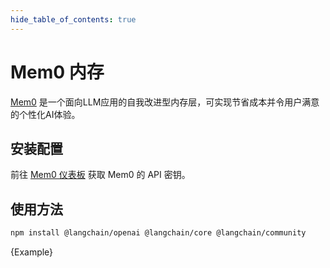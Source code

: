 ```yaml
---
hide_table_of_contents: true
---
```



# Mem0 内存

[Mem0](https://github.com/mem0ai/mem0) 是一个面向LLM应用的自我改进型内存层，可实现节省成本并令用户满意的个性化AI体验。

## 安装配置

前往 [Mem0 仪表板](https://app.mem0.ai) 获取 Mem0 的 API 密钥。

## 使用方法



<IntegrationInstallTooltip></IntegrationInstallTooltip>

```bash npm2yarn
npm install @langchain/openai @langchain/core @langchain/community
```

<CodeBlock language="typescript">{Example}</CodeBlock>